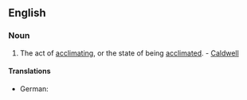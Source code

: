 ==English==

===Noun===
{{en-noun|-}}

# {{context|rare|lang=en}} The act of [[acclimating]], or the state of being [[acclimated]]. - [[Caldwell]]

====Translations====
{{trans-top|act of acclimating}}
* German: {{t|de|Akklimatisierung|f}}
{{trans-mid}}
{{trans-bottom}}